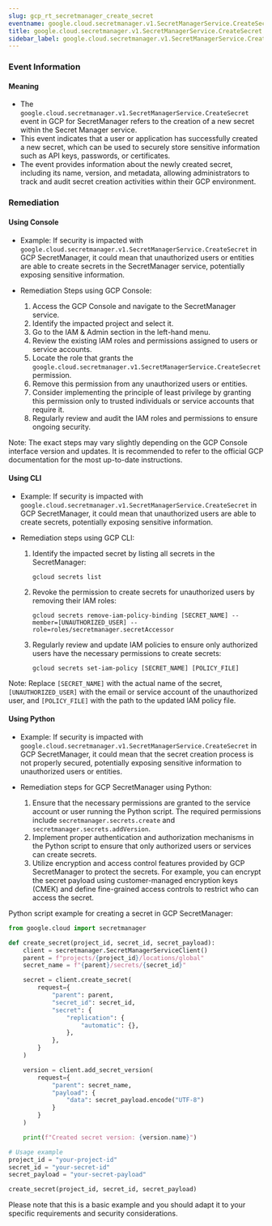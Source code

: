 ```yaml
--- 
slug: gcp_rt_secretmanager_create_secret
eventname: google.cloud.secretmanager.v1.SecretManagerService.CreateSecret
title: google.cloud.secretmanager.v1.SecretManagerService.CreateSecret
sidebar_label: google.cloud.secretmanager.v1.SecretManagerService.CreateSecret
---
```

                       
### Event Information

#### Meaning

- The `google.cloud.secretmanager.v1.SecretManagerService.CreateSecret` event in GCP for SecretManager refers to the creation of a new secret within the Secret Manager service.
- This event indicates that a user or application has successfully created a new secret, which can be used to securely store sensitive information such as API keys, passwords, or certificates.
- The event provides information about the newly created secret, including its name, version, and metadata, allowing administrators to track and audit secret creation activities within their GCP environment.

### Remediation

#### Using Console

- Example: If security is impacted with `google.cloud.secretmanager.v1.SecretManagerService.CreateSecret` in GCP SecretManager, it could mean that unauthorized users or entities are able to create secrets in the SecretManager service, potentially exposing sensitive information.

- Remediation Steps using GCP Console:
  1. Access the GCP Console and navigate to the SecretManager service.
  2. Identify the impacted project and select it.
  3. Go to the IAM & Admin section in the left-hand menu.
  4. Review the existing IAM roles and permissions assigned to users or service accounts.
  5. Locate the role that grants the `google.cloud.secretmanager.v1.SecretManagerService.CreateSecret` permission.
  6. Remove this permission from any unauthorized users or entities.
  7. Consider implementing the principle of least privilege by granting this permission only to trusted individuals or service accounts that require it.
  8. Regularly review and audit the IAM roles and permissions to ensure ongoing security.

Note: The exact steps may vary slightly depending on the GCP Console interface version and updates. It is recommended to refer to the official GCP documentation for the most up-to-date instructions.

#### Using CLI

- Example: If security is impacted with `google.cloud.secretmanager.v1.SecretManagerService.CreateSecret` in GCP SecretManager, it could mean that unauthorized users are able to create secrets, potentially exposing sensitive information.

- Remediation steps using GCP CLI:
  1. Identify the impacted secret by listing all secrets in the SecretManager:
     ```
     gcloud secrets list
     ```

  2. Revoke the permission to create secrets for unauthorized users by removing their IAM roles:
     ```
     gcloud secrets remove-iam-policy-binding [SECRET_NAME] --member=[UNAUTHORIZED_USER] --role=roles/secretmanager.secretAccessor
     ```

  3. Regularly review and update IAM policies to ensure only authorized users have the necessary permissions to create secrets:
     ```
     gcloud secrets set-iam-policy [SECRET_NAME] [POLICY_FILE]
     ```

Note: Replace `[SECRET_NAME]` with the actual name of the secret, `[UNAUTHORIZED_USER]` with the email or service account of the unauthorized user, and `[POLICY_FILE]` with the path to the updated IAM policy file.

#### Using Python

- Example: If security is impacted with `google.cloud.secretmanager.v1.SecretManagerService.CreateSecret` in GCP SecretManager, it could mean that the secret creation process is not properly secured, potentially exposing sensitive information to unauthorized users or entities.

- Remediation steps for GCP SecretManager using Python:
  1. Ensure that the necessary permissions are granted to the service account or user running the Python script. The required permissions include `secretmanager.secrets.create` and `secretmanager.secrets.addVersion`.
  2. Implement proper authentication and authorization mechanisms in the Python script to ensure that only authorized users or services can create secrets.
  3. Utilize encryption and access control features provided by GCP SecretManager to protect the secrets. For example, you can encrypt the secret payload using customer-managed encryption keys (CMEK) and define fine-grained access controls to restrict who can access the secret.

Python script example for creating a secret in GCP SecretManager:

```python
from google.cloud import secretmanager

def create_secret(project_id, secret_id, secret_payload):
    client = secretmanager.SecretManagerServiceClient()
    parent = f"projects/{project_id}/locations/global"
    secret_name = f"{parent}/secrets/{secret_id}"

    secret = client.create_secret(
        request={
            "parent": parent,
            "secret_id": secret_id,
            "secret": {
                "replication": {
                    "automatic": {},
                },
            },
        }
    )

    version = client.add_secret_version(
        request={
            "parent": secret_name,
            "payload": {
                "data": secret_payload.encode("UTF-8")
            }
        }
    )

    print(f"Created secret version: {version.name}")

# Usage example
project_id = "your-project-id"
secret_id = "your-secret-id"
secret_payload = "your-secret-payload"

create_secret(project_id, secret_id, secret_payload)
```

Please note that this is a basic example and you should adapt it to your specific requirements and security considerations.


 